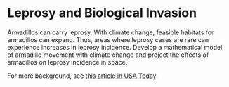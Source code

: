 # Leprosy and Biological Invasion {.unlisted .unnumbered #leprosy}


Armadillos can carry leprosy. With climate change, feasible habitats for armadillos can expand. Thus, areas where leprosy cases are rare can experience increases in leprosy incidence. Develop a mathematical model of armadillo movement with climate change and project the effects of armadillos on leprosy incidence in space.

For more background, see [this article in USA Today](http://www.digtriad.com/news/article/282114/175/Armadillos-Invading-East-Tennessee).
